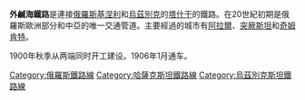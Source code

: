 '''外鹹海鐵路'''是連接[[俄羅斯|俄羅斯]][[基涅利|基涅利]]和[[烏茲別克|烏茲別克]]的[[塔什干|塔什干]]的鐵路。在20世紀初期是俄羅斯歐洲部分和中亞的唯一交通管道。主要經過的城市有[[阿拉爾_(哈薩克斯坦)|阿拉爾]]、[[突厥斯坦_(哈薩克斯坦)|突厥斯坦]]和[[奇姆肯特|奇姆肯特]]。

1900年秋季从两端同时开工建设。1906年1月通车。
{{Europe-rail-stub|俄Т}}
[[Category:俄羅斯鐵路線|Category:俄羅斯鐵路線]]
[[Category:哈薩克斯坦鐵路線|Category:哈薩克斯坦鐵路線]]
[[Category:烏茲別克斯坦鐵路線|Category:烏茲別克斯坦鐵路線]]